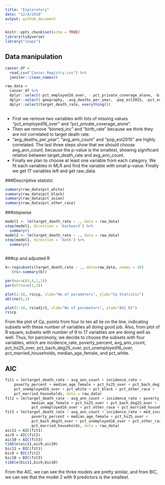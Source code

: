 ```yaml
---
title: "Exploratory"
date: "12/4/2018"
output: github_document
---
```


```r
knitr::opts_chunk$set(echo = TRUE)
library(tidyverse)
library("leaps")
```

## Data manipulation



```r
cancer_df =
  read_csv("Cancer_Registry.csv") %>% 
  janitor::clean_names()

raw_data =
  cancer_df %>%
  dplyr::select(-pct_employed16_over, - pct_private_coverage_alone, -binned_inc) %>% 
  dplyr::select(-geography, -avg_deaths_per_year, -pop_est2015, -pct_no_hs18_24 , -pct_hs18_24 , -pct_bach_deg18_24, -pct_some_col18_24, -median_age, -pct_private_coverage, -pct_public_coverage, -pct_public_coverage_alone, -percent_married , -birth_rate) %>% 
  dplyr::select(target_death_rate, everything()) 
  

```

* First we remove two variables with lots of missing values "pct_employed16_over" and "pct_private_coverage_alone".
* Then we remove "binned_inc" and "birth_rate" because we think they are not correlated to target death rate.
* "avg_deaths_per_year",  "avg_ann_count" and "pop_est2015" are highly correlated. The last three steps show that we should choose avg_ann_count, because the p-value is the smallest, showing significant relation between target_death_rate and avg_ann_count.
* Finally we plan to choose at least one variable from each category. We fit each variables in MLR and find the variable with small p-value. Finally we get 17 variables left and get raw_data.

###Descriptive statistic
```r
summary(raw_data$pct_white)
summary(raw_data$pct_black)
summary(raw_data$pct_asian)
summary(raw_data$pct_other_race)
```


###stepwise
```r
model1 <- lm(target_death_rate ~ ., data = raw_data)
step(model1, direction = 'backward') %>%
  summary() 
model2 <- lm(target_death_rate ~ ., data = raw_data)
step(model1, direction = 'both') %>%
  summary() 
  
```

###cp and adjusted R 
```r
b<-regsubsets(target_death_rate ~ ., data=raw_data, nvmax = 30)
   (rs<-summary(b))

par(mar=c(4,4,1,1))
par(mfrow=c(1,2))

plot(2:18, rs$cp, xlab="No of parameters", ylab="Cp Statistic")
abline(0,1)

plot(2:18, rs$adjr2, xlab="No of parameters", ylab="Adj R2")
rs$cp
```
From the plot of Cp, points from four to ten all lie on the line, indicating subsets with these number of variables all doing good job. Also, from  plot of R square, subsets with number of 9 to 17 variables are are doing well as well. Thus, for parcimony, we decide to choose the subsets with four variables, which are incidence_rate, poverty_percent, avg_ann_count, pct_hs25_over, pct_bach_deg25_over, pct_unemployed16_over, pct_married_households, median_age_female, and pct_white.

## AIC ##

```r
fit1 = lm(target_death_rate ~ avg_ann_count + incidence_rate + 
    poverty_percent + median_age_female + pct_hs25_over + pct_bach_deg25_over + 
    pct_unemployed16_over + pct_white + pct_black + pct_other_race + 
    pct_married_households, data = raw_data)
fit2 = lm(target_death_rate ~ avg_ann_count + incidence_rate + poverty_percent + 
            median_age_female + pct_hs25_over + pct_bach_deg25_over + 
            pct_unemployed16_over + pct_other_race + pct_married_households, data = raw_data)
fit3 = lm(target_death_rate ~ avg_ann_count + incidence_rate + med_income + 
            poverty_percent + median_age_female + pct_hs25_over + 
            pct_bach_deg25_over + pct_unemployed16_over + pct_other_race + 
            pct_married_households, data = raw_data)
aic11 = AIC(fit1)
aic9 = AIC(fit2)
aic10 = AIC(fit3)
tibble(aic11,aic9,aic10)
bic11 = BIC(fit1)
bic9 = BIC(fit2)
bic10 = BIC(fit3)
tibble(bic11,bic9,bic10)
```

From the AIC, we can see the three models are pretty similar, and from BIC, we can see that the model 2 with 9 predictors is the smallest. 
